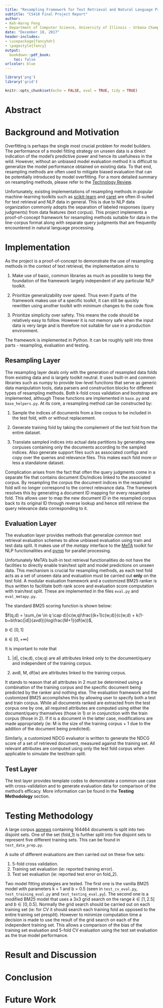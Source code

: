 ```yaml
---
title: "Resampling Framework for Text Retrieval and Natural Language Processing"
subtitle: "CS410 Final Project Report"
author: 
- Keh-Harng Feng 
- Department of Computer Science, University of Illinois - Urbana Champaign
date: "December 18, 2017"
header-includes:
- \usepackage{fancyhdr}
- \pagestyle{fancy}
output: 
  bookdown::pdf_book:
    toc: false
urlcolor: blue
---
```


```r
library('png')
library('grid')

knitr::opts_chunk$set(echo = FALSE, eval = TRUE, tidy = TRUE)
```

# Abstract

# Background and Motivation

Overfitting is perhaps the single most crucial problem for model builders. The performance of a model fitting strategy on unseen data is a direct indication of the model's predictive power and hence its usefulness in the wild. However, without an unbiased model evaluation method it is difficult to generalize the model performance obtained on existing data. To that end, resampling methods are often used to mitigate biased evaluation that can be potentially introduced by model overfitting. For a more detailed summary on resampling methods, please refer to the [Technology Review](./TechReview.pdf).

Unfortunately, existing implementations of resampling methods in popular machine-learning toolkits such as [scikit-learn](http://scikit-learn.org/stable/) and [caret](http://topepo.github.io/caret/index.html) are often ill-suited for text retrieval and NLP data in general. This is due to NLP data organization commonly adopts the separation of labeled responses (query judgments) from data features (text corpus). This project implements a proof-of-concept framework for resampling methods suitable for data in the line-corpus format along with separate query judgments that are frequently encountered in natural language processing. 

# Implementation

As the project is a proof-of-concept to demonstrate the use of resampling methods in the context of text retrieval, the implementation aims to

1. Make use of basic, common libraries as much as possible to keep the foundation of the framework largely independent of any particular NLP toolkit.

2. Prioritize generalizability over speed. Thus even if parts of the framework makes use of a specific toolkit, it can still be quickly rewritten using another toolkit with minimum changes to the code flow.

3. Prioritize simplicity over safety. This means the code should be relatively easy to follow. However it is not memory safe when the input data is very large and is therefore not suitable for use in a production environment.

The framework is implemented in Python. It can be roughly split into three parts - resampling, evaluation and testing. 

## Resampling Layer

The resampling layer deals only with the generation of resampled data folds from existing data and is largely toolkit neutral. It uses built-in and common libraries such as numpy to provide low-level functions that serve as generic data manipulation tools, data parsers and construction blocks for different types of resampling methods. Both k-fold cross validation and bootstrap are implemented, although These functions are implemented in `base.py` and `base_helpers.py`. At its core, a resampling method can be constructed by:

1. Sample the indices of documents from a line corpus to be included in the test fold, with or without replacement.

2. Generate training fold by taking the complement of the test fold from the entire dataset.

3. Translate sampled indices into actual data partitions by generating new corpuses containing only the documents according to the sampled indices. Also generate support files such as associated configs and copy over the queries and relevance files. This makes each fold more or less a standalone dataset.

Complication arises from the fact that often the query judgments come in a separate file that contains document IDs/indices linked to the associated corpus. By resampling the corpus the document indices in the resampled fold will no longer correspond to the correct relevance data. The framework resolves this by generating a document ID mapping for every resampled fold. This allows user to map the new document ID in the resampled corpus back to its original ID through reverse lookup and hence still retrieve the query relevance data corresponding to it.

## Evaluation Layer

The evaluation layer provides methods that generalize common text retrieval evaluation schemes to allow unbiased evaluation using train and test data split. It makes use of the *metapy* interface to the [MeTA](https://meta-toolkit.org/) toolkit for NLP functionalities and [pymp](https://github.com/classner/pymp) for parallel processing. 

Unfortunately MeTA's built-in text retrieval functionalities do not have the facilities to directly enable train/test split and model predictions on unseen data. This mechanism is crucial for resampling methods, as each test fold acts as a set of unseen data and evaluation must be carried out **only** on the test fold. A modular evaluation framework and a customized BM25 ranker is thus written to facilitate both rank score and evaluation score computation with train/test split. These are implemented in the files `eval.py` and `eval_metapy.py`.

The standard BM25 scoring function is shown below:

$f(q,d) = \sum_{w \in q \cap d)}c(w,q)\frac{(k+1)c(w,d)}{c(w,d) + k(1-b+b\frac{|d|}{avdl})}log\frac{M+1}{df(w)}$,

$b \in [0,1]$

$k \in [0, +\infty]$

It is important to note that 

1. |d|, c(w,d), c(w,q) are all attributes linked only to the document/query and independent of the training corpus.

2. avdl, M, df(w) are attributes linked to the training corpus.

It stands to reason that all attributes in 2 must be determined using a combination of the training corpus and the specific document being predicted by the ranker and nothing else. The evaluation framework and the customized BM25 accomplishes this by allowing user to specify both a test and train corpus. While all documents ranked are extracted from the test corpus one by one, all required attributes are computed using either the document/query themselves (those in 1) or in conjunction with the train corpus (those in 2). If it is a document in the latter case, modifications are made appropriately (ie: M is the size of the training corpus + 1 due to the addition of the document being predicted).

Similarly, a customized NDCG evaluator is written to generate the NDCG score of a set of retrieved document, measured against the training set. All relevant attributes are computed using only the test fold corpus when applicable to simulate the test/train split.

## Test Layer

The test layer provides template codes to demonstrate a common use case with cross-validation and to generate evaluation data for comparison of the method's efficacy. More information can be found in the **Testing Methodology** section.

# Testing Methodology

A large corpus [apnews](https://uofi.box.com/s/5t5tzn5grh9gx4cocp7a5jh3hv9s6cvd) containing 164464 documents is split into two disjoint sets. One of the set (fold_1) is further split into five disjoint sets to represent five different training sets. This can be found in `test_data_prep.py`.

A suite of different evaluations are then carried out on these five sets:

1. 5-fold cross validation.
2. Training set evaluation (ie: reported training error).
3. Test set evaluation (ie: reported test error on fold_2).

Two model fitting strategies are tested. The first one is the vanilla BM25 model with parameters k = 1 and b = 0.5 (seen in `test_cv_eval.py`, `test_training_eval.py` and `test_testing_eval.py`). The second one is a modified BM25 model that uses a 3x3 grid search on the range $k \in [1, 2.5]$ and $b \in [0, 0.5]$. Normally the grid search should be carried out on each training set (ie: for CV it should search each training fold as opposed to the entire training set presplit). However to minimize computation time a decision is made to use the result of the grid search on each of the independent training set. This allows a comparison of the bias of the training set evaluation and 5-fold CV evaluation using the test set evaluation as the true model performance.

# Result and Discussion

# Conclusion

# Future Work